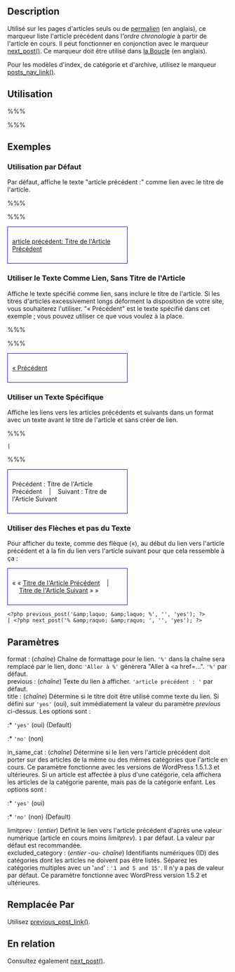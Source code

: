 {{French Header}}
== Description ==

Utilisé sur les pages d'articles seuls ou de [[Glossary#Permalink|permalien]] (en anglais), ce marqueur liste l'article précédent dans l'''ordre chronologie'' à partir de l'article en cours. Il peut fonctionner en conjonction avec le marqueur [[fr:Marqueurs_de_Modele/next_post|next_post()]]. Ce marqueur doit être utilisé dans [[The_Loop|la Boucle]] (en anglais).

Pour les modèles d'index, de catégorie et d'archive, utilisez le marqueur [[fr:Marqueurs_de_Modele/posts_nav_link|posts_nav_link()]].

{{Obsolete}}

== Utilisation ==

%%% <?php previous_post('format', 'previous', 'title', 'in_same_cat',
                    limitprev, excluded_category); ?> %%%

== Exemples ==

===Utilisation par Défaut===

Par défaut, affiche le texte "article précédent :" comme lien avec le titre de l'article.

%%% <?php previous_post(); ?> %%%

<div style="border:1px solid blue; width:50%; padding:10px">[[#Exemples|article précédent: Titre de l'Article Précédent]]</div>

===Utiliser le Texte Comme Lien, Sans Titre de l'Article===

Affiche le texte spécifié comme lien, sans inclure le titre de l'article. Si les titres d'articles excessivement longs déforment la disposition de votre site, vous souhaiterez l'utiliser. "&laquo; Précédent" est le texte spécifié dans cet exemple ; vous pouvez utiliser ce que vous voulez à la place.

%%% <?php previous_post('%','&laquo; Précédent', 'no'); ?> %%%

<div style="border:1px solid blue; width:50%; padding:10px">[[#Exemples|&laquo; Précédent]]</div>

===Utiliser un Texte Spécifique===

Affiche les liens vers les articles précédents et suivants dans un format avec un texte avant le titre de l'article et sans créer de lien.

%%% <p><?php previous_post('%', 'Précédent :', 'no'); ?> 
 | <?php next_post('%', 'Suivant :', 'no'); ?></p> %%%

<div style="border:1px solid blue; width:50%; padding:10px">Précédent : Titre de l'Article Précédent&nbsp;&nbsp;&nbsp;&nbsp;|&nbsp;&nbsp;&nbsp;&nbsp;Suivant : Titre de l'Article Suivant</div>

===Utiliser des Flèches et pas du Texte===

Pour afficher du texte, comme des flèque (&laquo;), au début du lien vers l'article précédent et à la fin du lien vers l'article suivant pour que cela ressemble à ça :

<div style="border:1px solid blue; width:50%; padding:10px">&laquo; &laquo; [[#Exemples|Titre de l'Article Précédent]]&nbsp;&nbsp;&nbsp;&nbsp;|&nbsp;&nbsp;&nbsp;&nbsp;[[#Exemples|Titre de l'Article Suivant]] &raquo; &raquo;</div>

<pre><?php previous_post('&amp;laquo; &amp;laquo; %', '', 'yes'); ?>
| <?php next_post('% &amp;raquo; &amp;raquo; ', '', 'yes'); ?></pre>

== Paramètres ==

; format : (''chaîne'') Chaîne de formattage pour le lien. <tt>'%'</tt> dans la chaîne sera remplacé par le lien, donc <tt>'Aller à %'</tt> génèrera "Aller à <a href=...". <tt>'%'</tt> par défaut.
; previous : (''chaîne'') Texte du lien à afficher. <tt>'article précédent : '</tt> par défaut.
; title : (''chaîne'') Détermine si le titre doit être utilisé comme texte du lien. Si défini sur <tt>'yes'</tt> (oui), suit immédiatement la valeur du paramètre ''previous'' ci-dessus. Les options sont :
:* <tt>'yes'</tt> (oui) (Default)
:* <tt>'no'</tt> (non)
; in_same_cat : (''chaîne'') Détermine si le lien vers l'article précédent doit porter sur des articles de la même ou des mêmes catégories que l'article en cours. Ce paramètre fonctionne avec les versions de WordPress 1.5.1.3 et ultérieures. Si un article est affectée à plus d'une catégorie, cela affichera les articles de la catégorie parente, mais pas de la catégorie enfant. Les options sont :
:* <tt>'yes'</tt> (oui)
:* <tt>'no'</tt> (non) (Default)
; limitprev : (''entier'') Définit le lien vers l'article précédent d'après une valeur numérique (article en cours moins ''limitprev''). <tt>1</tt> par défaut. La valeur par défaut est recommandée.
; excluded_category : (''entier'' -ou- ''chaîne'') Identifiants numériques (ID) des catégories dont les articles ne doivent pas être listés. Séparez les catégories multiples avec un '<tt>and</tt>' : <tt>'1 and 5 and 15'</tt>. Il n'y a pas de valeur par défaut. Ce paramètre fonctionne avec WordPress version 1.5.2 et ultérieures.

== Remplacée Par ==

Utilisez [[fr:Marqueurs_de_Modele/previous_post_link|previous_post_link()]].

== En relation ==
Consultez également [[fr:Marqueurs_de_Modele/next_post|next_post()]].

{{Article Marqueurs}}